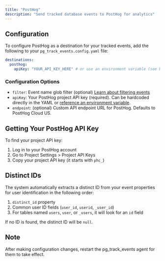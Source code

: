 ```yaml
---
title: "PostHog"
description: "Send tracked database events to PostHog for analytics"
---
```


## Configuration

To configure PostHog as a destination for your tracked events, add the following to your `pg_track_events.config.yaml` file:

```yaml
destinations:
  posthog:
    apiKey: "YOUR_API_KEY_HERE" # or use an environment variable (see below)
```

### Configuration Options

- `filter`: Event name glob filter (optional) [Learn about filtering events](/docs/destinations#destination-event-name-filters)
- `apiKey`: Your PostHog project API key (required). Can be hardcoded directly in the YAML or [reference an environment variable](/docs/destinations#referencing-environment-variables).
- `endpoint`: (optional) Custom API endpoint URL for PostHog. Defaults to PostHog Cloud US.

## Getting Your PostHog API Key

To find your project API key:

1. Log in to your PostHog account
2. Go to Project Settings > Project API Keys
3. Copy your project API key (it starts with `phc_`)

## Distinct IDs

The system automatically extracts a distinct ID from your event properties for user identification in the following order:

1. `distinct_id` property
2. Common user ID fields (`user_id`, `userid`, `_user_id`)
3. For tables named `users`, `user`, or `_users`, it will look for an `id` field

If no ID is found, the distinct ID will be `null`.

## Note

After making configuration changes, restart the pg_track_events agent for them to take effect.